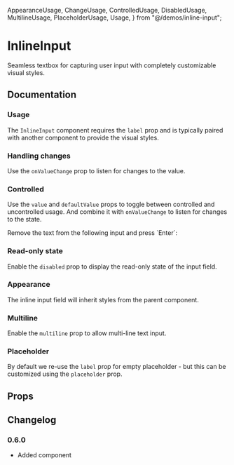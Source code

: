   AppearanceUsage,
  ChangeUsage,
  ControlledUsage,
  DisabledUsage,
  MultilineUsage,
  PlaceholderUsage,
  Usage,
} from "@/demos/inline-input";

# InlineInput

Seamless textbox for capturing user input with completely customizable visual styles.

## Documentation

### Usage

The `InlineInput` component requires the `label` prop and is typically paired with another component to provide the visual styles.

<Demo component={Usage} />

### Handling changes

Use the `onValueChange` prop to listen for changes to the value.

<Demo component={ChangeUsage} />

### Controlled

Use the `value` and `defaultValue` props to toggle between controlled and uncontrolled usage. And combine it with `onValueChange` to listen for changes to the state.

<Alert intent="warning" mt="16">
  Remove the text from the following input and press `Enter`:
</Alert>

<Demo component={ControlledUsage} />

### Read-only state

Enable the `disabled` prop to display the read-only state of the input field.

<Demo component={DisabledUsage} />

### Appearance

The inline input field will inherit styles from the parent component.

<Demo component={AppearanceUsage} />

### Multiline

Enable the `multiline` prop to allow multi-line text input.

<Demo component={MultilineUsage} />

### Placeholder

By default we re-use the `label` prop for empty placeholder - but this can be customized using the `placeholder` prop.

<Demo component={PlaceholderUsage} />

## Props

<PropsTable component={InlineInput} />

## Changelog

### 0.6.0

- Added component
